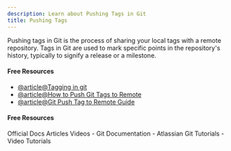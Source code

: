 ```yaml
---
description: Learn about Pushing Tags in Git
title: Pushing Tags
---
```


Pushing tags in Git is the process of sharing your local tags with a remote repository. Tags in Git are used to mark specific points in the repository's history, typically to signify a release or a milestone.

#### Free Resources

- [@article@Tagging in git](https://git-scm.com/book/en/Git-Basics-Tagging)
- [@article@How to Push Git Tags to Remote](https://kodekloud.com/blog/how-to-push-git-tags-to-remote/)
- [@article@Git Push Tag to Remote Guide](https://phoenixnap.com/kb/git-push-tag)

#### Free Resources

<Tabs defaultValue="official">
<TabsList>
<TabsTrigger value="official">Official Docs</TabsTrigger>
<TabsTrigger value="article">Articles</TabsTrigger>
<TabsTrigger value="video">Videos</TabsTrigger>
</TabsList>

<TabsContent value="official">
- <Link href="https://git-scm.com/docs">Git Documentation</Link>
</TabsContent>
<TabsContent value="article">
- <Link href="https://www.atlassian.com/git/tutorials">Atlassian Git Tutorials</Link>
</TabsContent>
<TabsContent value="video">
- <Link href="https://www.youtube.com/results?search_query=git+pushing-tags+tutorial">Video Tutorials</Link>
</TabsContent>
</Tabs>

<Outlet path="2-git-basics/commands/pushing-tags" />
